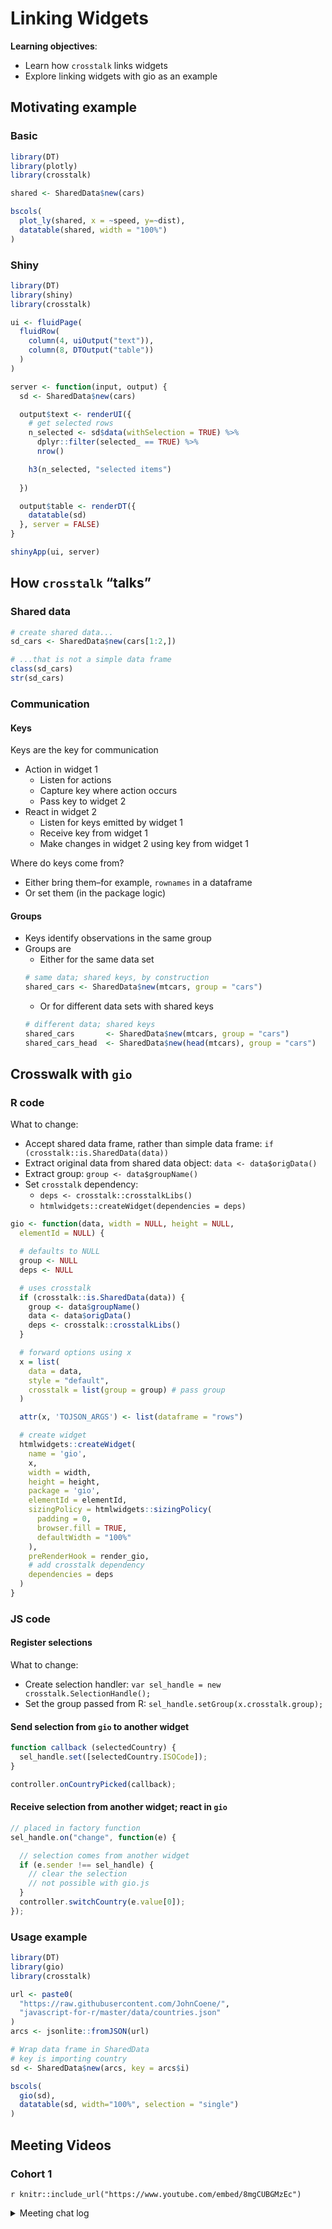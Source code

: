# Linking Widgets

**Learning objectives**:

- Learn how `crosstalk` links widgets
- Explore linking widgets with gio as an example

## Motivating example

### Basic

```r
library(DT)
library(plotly)
library(crosstalk)

shared <- SharedData$new(cars)

bscols(
  plot_ly(shared, x = ~speed, y=~dist),
  datatable(shared, width = "100%")
)
```

### Shiny

```r
library(DT)
library(shiny)
library(crosstalk)

ui <- fluidPage(
  fluidRow(
    column(4, uiOutput("text")),
    column(8, DTOutput("table"))
  )
)

server <- function(input, output) {
  sd <- SharedData$new(cars)

  output$text <- renderUI({
    # get selected rows
    n_selected <- sd$data(withSelection = TRUE) %>% 
      dplyr::filter(selected_ == TRUE) %>% 
      nrow()

    h3(n_selected, "selected items")
    
  })

  output$table <- renderDT({
    datatable(sd)
  }, server = FALSE)
}

shinyApp(ui, server)
```

## How `crosstalk` "talks"

### Shared data

```r
# create shared data...
sd_cars <- SharedData$new(cars[1:2,])

# ...that is not a simple data frame
class(sd_cars)
str(sd_cars)
```

### Communication 

#### Keys

Keys are the key for communication

- Action in widget 1
  - Listen for actions
  - Capture key where action occurs
  - Pass key to widget 2
- React in widget 2
  - Listen for keys emitted by widget 1
  - Receive key from widget 1
  - Make changes in widget 2 using key from widget 1

Where do keys come from?

- Either bring them--for example, `rownames` in a dataframe
- Or set them (in the package logic)

#### Groups

- Keys identify observations in the same group
- Groups are
  - Either for the same data set
```r
# same data; shared keys, by construction
shared_cars <- SharedData$new(mtcars, group = "cars")
```
  - Or for different data sets with shared keys
```r
# different data; shared keys
shared_cars       <- SharedData$new(mtcars, group = "cars")
shared_cars_head  <- SharedData$new(head(mtcars), group = "cars")
```

## Crosswalk with `gio`

### R code

What to change:

- Accept shared data frame, rather than simple data frame: `if (crosstalk::is.SharedData(data))`
- Extract original data from shared data object: `data <- data$origData()` 
- Extract group: `group <- data$groupName()`
- Set `crosstalk` dependency:
  - `deps <- crosstalk::crosstalkLibs()`
  - `htmlwidgets::createWidget(dependencies = deps)`

```r
gio <- function(data, width = NULL, height = NULL, 
  elementId = NULL) {

  # defaults to NULL
  group <- NULL
  deps <- NULL

  # uses crosstalk
  if (crosstalk::is.SharedData(data)) {
    group <- data$groupName()
    data <- data$origData()
    deps <- crosstalk::crosstalkLibs()
  }

  # forward options using x
  x = list(
    data = data,
    style = "default",
    crosstalk = list(group = group) # pass group
  )

  attr(x, 'TOJSON_ARGS') <- list(dataframe = "rows")

  # create widget
  htmlwidgets::createWidget(
    name = 'gio',
    x,
    width = width,
    height = height,
    package = 'gio',
    elementId = elementId,
    sizingPolicy = htmlwidgets::sizingPolicy(
      padding = 0,
      browser.fill = TRUE,
      defaultWidth = "100%"
    ),
    preRenderHook = render_gio,
    # add crosstalk dependency
    dependencies = deps
  )
}
```

### JS code

#### Register selections

What to change:

- Create selection handler: `var sel_handle = new crosstalk.SelectionHandle();`
- Set the group passed from R: `sel_handle.setGroup(x.crosstalk.group);`

#### Send selection from `gio` to another widget

```js
function callback (selectedCountry) {
  sel_handle.set([selectedCountry.ISOCode]);
}

controller.onCountryPicked(callback);
```

#### Receive selection from another widget; react in  `gio`

```js
// placed in factory function
sel_handle.on("change", function(e) {

  // selection comes from another widget
  if (e.sender !== sel_handle) {
    // clear the selection
    // not possible with gio.js
  }
  controller.switchCountry(e.value[0]);
});
```

### Usage example

```r
library(DT)
library(gio)
library(crosstalk)

url <- paste0(
  "https://raw.githubusercontent.com/JohnCoene/",
  "javascript-for-r/master/data/countries.json"
)
arcs <- jsonlite::fromJSON(url)

# Wrap data frame in SharedData
# key is importing country
sd <- SharedData$new(arcs, key = arcs$i)

bscols(
  gio(sd),
  datatable(sd, width="100%", selection = "single")
)
```

## Meeting Videos

### Cohort 1

`r knitr::include_url("https://www.youtube.com/embed/8mgCUBGMzEc")`

<details>
<summary> Meeting chat log </summary>

```
00:01:04	LUCIO ENRIQUE CORNEJO RAM REZ:	Hello
00:01:15	russ:	Hi everyone
00:04:14	Ryan Metcalf:	Forgive my delayed joining.
00:23:40	Ryan Metcalf:	https://r6.r-lib.org/articles/Introduction.html
01:08:31	LUCIO ENRIQUE CORNEJO RAM REZ:	thanks!!
```
</details>
